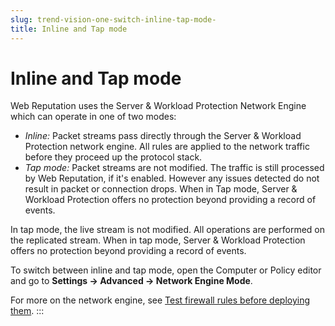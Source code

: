 ```yaml
---
slug: trend-vision-one-switch-inline-tap-mode-
title: Inline and Tap mode
---
```

# Inline and Tap mode

Web Reputation uses the Server & Workload Protection Network Engine which can operate in one of two modes:

- *Inline:* Packet streams pass directly through the Server & Workload Protection network engine. All rules are applied to the network traffic before they proceed up the protocol stack.
- *Tap mode:* Packet streams are not modified. The traffic is still processed by Web Reputation, if it's enabled. However any issues detected do not result in packet or connection drops. When in Tap mode, Server & Workload Protection offers no protection beyond providing a record of events.

In tap mode, the live stream is not modified. All operations are performed on the replicated stream. When in tap mode, Server & Workload Protection offers no protection beyond providing a record of events.

To switch between inline and tap mode, open the Computer or Policy editor and go to **Settings → Advanced → Network Engine Mode**.

For more on the network engine, see [Test firewall rules before deploying them](set-up-firewall.mdx).
:::
